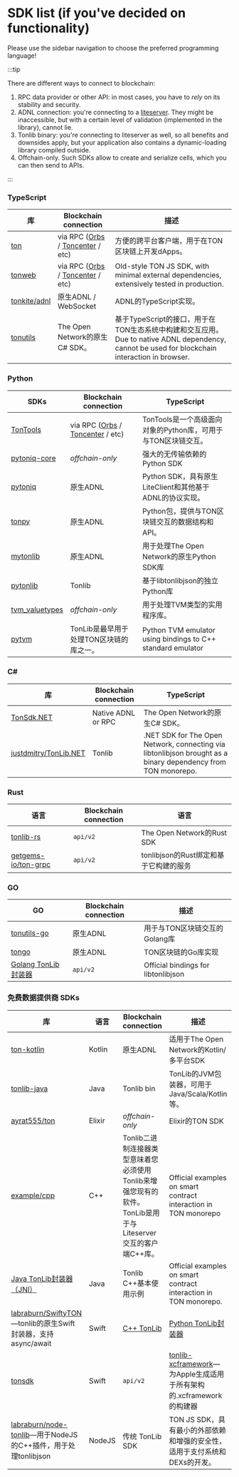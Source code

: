 # SDK list (if you've decided on functionality)

Please use the sidebar navigation to choose the preferred programming language!

:::tip

There are different ways to connect to blockchain:

1. RPC data provider or other API: in most cases, you have to _rely_ on its stability and security.
2. ADNL connection: you're connecting to a [liteserver](/participate/run-nodes/liteserver). They might be inaccessible, but with a certain level of validation (implemented in the library), cannot lie.
3. Tonlib binary: you're connecting to liteserver as well, so all benefits and downsides apply, but your application also contains a dynamic-loading library compiled outside.
4. Offchain-only. Such SDKs allow to create and serialize cells, which you can then send to APIs.

:::

### TypeScript

| 库                                               | Blockchain connection                                                                                                    | 描述                                                                                                                       |
| ----------------------------------------------- | ------------------------------------------------------------------------------------------------------------------------ | ------------------------------------------------------------------------------------------------------------------------ |
| [ton](https://github.com/ton-org/ton)           | via RPC ([Orbs](https://www.orbs.com/ton-access/) / [Toncenter](https://toncenter.com/api/v2/) / etc) | 方便的跨平台客户端，用于在TON区块链上开发dApps。                                                                                             |
| [tonweb](https://github.com/toncenter/tonweb)   | via RPC ([Orbs](https://www.orbs.com/ton-access/) / [Toncenter](https://toncenter.com/api/v2/) / etc) | Old-style TON JS SDK, with minimal external dependencies, extensively tested in production.                              |
| [tonkite/adnl](https://github.com/tonkite/adnl) | 原生ADNL / WebSocket                                                                                                       | ADNL的TypeScript实现。                                                                                                       |
| [tonutils](https://github.com/thekiba/tonutils) | The Open Network的原生C# SDK。                                                                                               | 基于TypeScript的接口，用于在TON生态系统中构建和交互应用。 Due to native ADNL dependency, cannot be used for blockchain interaction in browser. |

### Python

<!-- tonsdk dropped due to invalid cells serialization -->

| SDKs                                                          | Blockchain connection                                                                                                    | TypeScript                                                  |
| ------------------------------------------------------------- | ------------------------------------------------------------------------------------------------------------------------ | ----------------------------------------------------------- |
| [TonTools](https://github.com/yungwine/TonTools)              | via RPC ([Orbs](https://www.orbs.com/ton-access/) / [Toncenter](https://toncenter.com/api/v2/) / etc) | TonTools是一个高级面向对象的Python库，可用于与TON区块链交互。                     |
| [pytoniq-core](https://github.com/yungwine/pytoniq-core)      | _offchain-only_                                                                                                          | 强大的无传输依赖的Python SDK                                         |
| [pytoniq](https://github.com/yungwine/pytoniq)                | 原生ADNL                                                                                                                   | Python SDK，具有原生LiteClient和其他基于ADNL的协议实现。                    |
| [tonpy](https://github.com/disintar/tonpy)                    | 原生ADNL                                                                                                                   | Python包，提供与TON区块链交互的数据结构和API。                               |
| [mytonlib](https://github.com/igroman787/mytonlib)            | 原生ADNL                                                                                                                   | 用于处理The Open Network的原生Python SDK库                          |
| [pytonlib](https://github.com/toncenter/pytonlib)             | Tonlib                                                                                                                   | 基于libtonlibjson的独立Python库                                   |
| [tvm_valuetypes](https://github.com/toncenter/tvm_valuetypes) | _offchain-only_                                                                                                          | 用于处理TVM类型的实用程序库。                                            |
| [pytvm](https://github.com/yungwine/pytvm)                    | TonLib是最早用于处理TON区块链的库之一。                                                                                                 | Python TVM emulator using bindings to C++ standard emulator |

### C#

| 库                                                                 | Blockchain connection | TypeScript                                                                                                    |
| ----------------------------------------------------------------- | --------------------- | ------------------------------------------------------------------------------------------------------------- |
| [TonSdk.NET](https://github.com/continuation-team/TonSdk.NET)     | Native ADNL or RPC    | The Open Network的原生C# SDK。                                                                                    |
| [justdmitry/TonLib.NET](https://github.com/justdmitry/TonLib.NET) | Tonlib                | .NET SDK for The Open Network, connecting via libtonlibjson brought as a binary dependency from TON monorepo. |

### Rust

| 语言                                                            | Blockchain connection | 语言                         |
| ------------------------------------------------------------- | --------------------- | -------------------------- |
| [tonlib-rs](https://github.com/ston-fi/tonlib-rs)             | `api/v2`              | The Open Network的Rust SDK  |
| [getgems-io/ton-grpc](https://github.com/getgems-io/ton-grpc) | `api/v2`              | tonlibjson的Rust绑定和基于它构建的服务 |

### GO

| GO                                                              | Blockchain connection | 描述                                  |
| --------------------------------------------------------------- | --------------------- | ----------------------------------- |
| [tonutils-go](https://github.com/xssnick/tonutils-go)           | 原生ADNL                | 用于与TON区块链交互的Golang库                 |
| [tongo](https://github.com/tonkeeper/tongo)                     | 原生ADNL                | TON区块链的Go库实现                        |
| [Golang TonLib封装器](https://github.com/ton-blockchain/tonlib-go) | `api/v2`              | Official bindings for libtonlibjson |

### 免费数据提供商 SDKs

| 库                                                                                               | 语言     | Blockchain connection                                                       | 描述                                                                                                     |   |
| ----------------------------------------------------------------------------------------------- | ------ | --------------------------------------------------------------------------- | ------------------------------------------------------------------------------------------------------ | - |
| [ton-kotlin](https://github.com/ton-community/ton-kotlin)                                       | Kotlin | 原生ADNL                                                                      | 适用于The Open Network的Kotlin/多平台SDK                                                                      |   |
| [tonlib-java](https://github.com/ton-blockchain/tonlib-java)                                    | Java   | Tonlib bin	                                                                 | TonLib的JVM包装器，可用于Java/Scala/Kotlin等。                                                                   |   |
| [ayrat555/ton](https://github.com/ayrat555/ton)                                                 | Elixir | _offchain-only_                                                             | Elixir的TON SDK                                                                                         |   |
| [example/cpp](https://github.com/ton-blockchain/ton/tree/master/example/cpp)                    | C++    | Tonlib二进制连接器类型意味着您必须使用Tonlib来增强您现有的软件。TonLib是用于与Liteserver交互的客户端C++库。       | Official examples on smart contract interaction in TON monorepo                                        | . |
| [Java TonLib封装器（JNI）](https://github.com/ton-blockchain/tonlib-java)                            | Java   | Tonlib C++基本使用示例                                                            | Official examples on smart contract interaction in TON monorepo.                                       |   |
| [labraburn/SwiftyTON](https://github.com/labraburn/SwiftyTON)—tonlib的原生Swift封装器，支持async/await   | Swift  | [C++ TonLib](https://github.com/ton-blockchain/ton/tree/master/example/cpp) | [Python TonLib封装器](https://github.com/toncenter/pytonlib)                                              |   |
| [tonsdk](https://github.com/tonfactory/tonsdk)                                                  | Swift  | `api/v2`                                                                    | [tonlib-xcframework](https://github.com/labraburn/tonlib-xcframework)—为Apple生成适用于所有架构的.xcframework的构建器 |   |
| [labraburn/node-tonlib](https://github.com/labraburn/node-tonlib)—用于NodeJS的C++插件，用于处理tonlibjson | NodeJS | 传统 TonLib SDK                                                               | TON JS SDK，具有最小的外部依赖和增强的安全性，适用于支付系统和DEXs的开发。                                                           |   |
